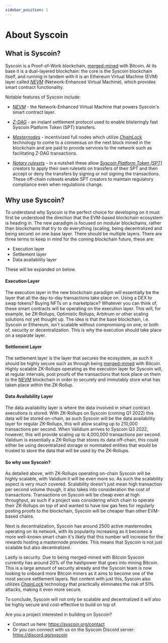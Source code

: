 ```yaml
---
sidebar_position: 1
---
```

# About Syscoin

## What is Syscoin?

Syscoin is a Proof-of-Work blockchain, [merged-mined](/docs/tech/merged-mining) with Bitcoin. At its base it is a dual-layered blockchain: the core is the Syscoin blockchain itself, and running in tandem with it is an Ethereum Virtual Machine (EVM) layer called [*NEVM*](/docs/tech/nevm) (Network-Enhanced Virtual Machine), which provides smart contract functionality.



Notable features of Syscoin include:

- [*NEVM*](/docs/tech/nevm) - the Network-Enhanced Virtual Machine that powers Syscoin's smart contract layer.

- [*Z-DAG*](/docs/tech/z-dag) - an instant settlement protocol used to enable blisteringly fast Syscoin Platform Token (SPT) transfers.
- [*Masternodes*](/docs/tech/masternodes) - incentivized full nodes which utilize [*ChainLock*](/docs/tech/chainlocks) technology to come to a consensus on the next block mined in the blockchain and are paid to provide services to the network such as facilitating Z-DAG transactions.
- [*Notary rulesets*](/docs/tech/notary) - in a nutshell these allow [*Syscoin Platform Token (SPT)*](/docs/tech/tokens) creators to apply their own rulesets on transfers of their SPT and then accept or deny the transfers by signing or not signing the transactions. These off-chain rulesets enable SPT creators to maintain regulatory compliance even when regulations change.

## Why use Syscoin?

To understand why Syscoin is the perfect choice for developing on it must first be understood the direction that the EVM-based blockchain ecosystem is heading in. The new paradigm is focused on modular blockchains, rather than blockchains that try to do everything (scaling, being decentralized and being secure) on one base layer. There should be multiple layers. There are three terms to keep in mind for the coming blockchain future, these are:

- Execution layer
- Settlement layer
- Data availability layer

These will be expanded on below.

#### Execution Layer

The execution layer in the new blockchain paradigm will essentially be the layer that all the day-to-day transactions take place on. Using a DEX to swap tokens? Buying NFTs on a marketplace? Whatever you can think of, these smart contracts will be operating on the execution layer. This will, for example, be ZK-Rollups, Optimistic Rollups, Arbitrum or other scaling solutions not yet thought up. The idea is that the base blockchain, i.e. Syscoin or Ethereum, isn't scalable without compromising on one, or both of, security or decentralization. This is why the execution should take place on a separate layer.

#### Settlement Layer

The settlement layer is the layer that secures the ecosystem, as such it should be highly secure such as through being [merged-mined](/docs/tech/merged-mining) with Bitcoin. Highly scalable ZK-Rollups operating as the execution layer for Syscoin will, at regular intervals, post proofs of the transactions that took place on them to the [NEVM](/docs/tech/nevm) blockchain in order to securely and immutably store what has taken place within the ZK-Rollup.

#### Data Availability Layer

The data availability layer is where the data involved in smart contract executions is stored. With ZK-Rollups on Syscoin (coming Q1 2022) this data will be stored on-chain, as such Syscoin will be the data availability layer for regular ZK-Rollups, this will allow scaling up to 210,000 transactions per second. When Validium arrives to Syscoin Q3 2022, however, this will provide scaling up to 4,000,000 transactions per second. Validium is essentially a ZK-Rollup that stores its data off-chain, this could either be using decentralized storage or nominated entities that would be trusted to store the data that will be used by the ZK-Rollups.



#### So why use Syscoin?

As detailed above, with ZK-Rollups operating on-chain Syscoin will be highly scalable, with Validium it will be even more so. As such the scalability aspect is very much covered. Scalability doesn't just mean high transaction per second volume though, it also takes into consideration the cost of transactions. Transactions on Syscoin will be cheap even at high throughput, as such if a project was considering which chain to operate their ZK-Rollups on top of and wanted to have low gas fees for regularly posting proofs to the blockchain, Syscoin will be cheaper than other EVM-based chains.

Next is decentralization, Syscoin has around 2500 active masternodes operating on its network, with its popularity increasing as it becomes a more well-known smart chain it's likely that this number will increase for the rewards hosting a masternode provides. This means that Syscoin is not just scalable but also decentralized.

Lastly is security. Due to being merged-mined with Bitcoin Syscoin currently has around 20% of the hashpower that goes into mining Bitcoin. This is a large amount of security already and the Syscoin team is now looking to onboard more Bitcoin miners as it aims to become one of the most secure settlement layers. Not content with just this, Syscoin also utilizes [*ChainLock*](/docs/tech/chainlocks) technology that practically eliminates the risk of 51% attacks, making it even more secure.

To conclude, Syscoin will not only be scalable and decentralized it will also be highly secure and cost-effective to build on top of.


Are you a project interested in building on Syscoin?

- Contact us here: https://syscoin.org/contact
- Or you can connect with us on the Syscoin Discord server: https://discord.gg/syscoin
